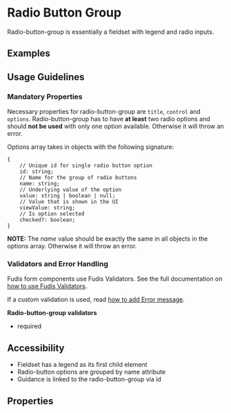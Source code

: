 
<Meta title="Components/Form/Radio Button Group" />

# Radio Button Group

Radio-button-group is essentially a fieldset with legend and radio inputs.

## Examples

<Canvas of={RadioButtonGroupStories.Examples}></Canvas>

## Usage Guidelines

### Mandatory Properties

Necessary properties for radio-button-group are `title`, `control` and `options`.
Radio-button-group has to have **at least** two radio options and should **not be used** with only one option available. Otherwise it will throw an error.

Options array takes in objects with the following signature:

```
{
	// Unique id for single radio button option
	id: string;
	// Name for the group of radio buttons
	name: string;
	// Underlying value of the option
	value: string | boolean | null;
	// Value that is shown in the UI
	viewValue: string;
	// Is option selected
	checked?: boolean;
}
```

**NOTE:** The _name_ value should be exactly the same in all objects in the options array. Otherwise it will throw an error.

### Validators and Error Handling

Fudis form components use Fudis Validators. See the full documentation on [how to use Fudis Validators](/docs/utilities-validators--documentation). 

If a custom validation is used, read [how to add Error message](/docs/components-form-error-message--documentation).

**Radio-button-group validators**
- required

## Accessibility

- Fieldset has a legend as its first child element
- Radio-button options are grouped by name attribute
- Guidance is linked to the radio-button-group via id

## Properties

<ArgTypes of={RadioButtonGroupComponent} />